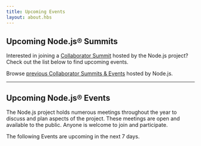 ```yaml
---
title: Upcoming Events
layout: about.hbs
---
```


## Upcoming Node.js® Summits

Interested in joining a [Collaborator Summit](/about/get-involved/collab-summit) hosted by the Node.js project?
Check out the list below to find upcoming events.

Browse [previous Collaborator Summits & Events](/blog/events/) hosted by Node.js.

<UpcomingEvents />

---

## Upcoming Node.js® Events

The Node.js project holds numerous meetings throughout the year to discuss and plan aspects of the project.
These meetings are open and available to the public. Anyone is welcome to join and participate.

The following Events are upcoming in the next 7 days.

<UpcomingCalendar />
